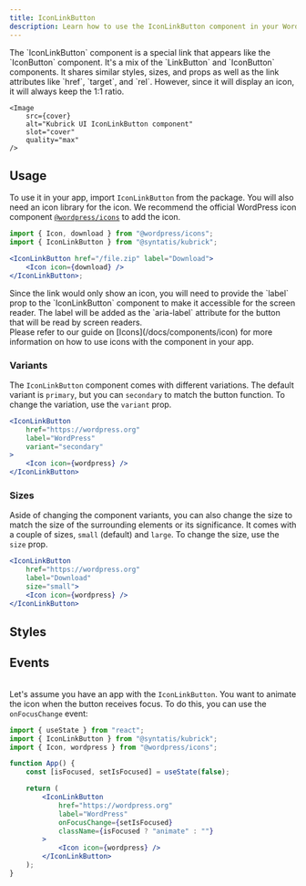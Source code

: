 ```yaml
---
title: IconLinkButton
description: Learn how to use the IconLinkButton component in your WordPress admin application.
---
```



<Lead storybook="/docs/components-iconlinkbutton--docs" stackblitz="/edit/syntatis-kubrick-checkbox-group-vmhgpq?file=src/App.jsx">
	The `IconLinkButton` component is a special link that appears like the
	`IconButton` component. It's a mix of the `LinkButton` and `IconButton`
	components. It shares similar styles, sizes, and props as well as the link
	attributes like `href`, `target`, and `rel`. However, since it will display an
	icon, it will always keep the 1:1 ratio.

	<Image
		src={cover}
		alt="Kubrick UI IconLinkButton component"
		slot="cover"
		quality="max"
	/>
</Lead>

## Usage

To use it in your app, import `IconLinkButton` from the package. You will also need an icon library for the icon. We recommend the official WordPress icon component [`@wordpress/icons`](https://developer.wordpress.org/block-editor/reference-guides/packages/packages-icons/) to add the icon.

```jsx
import { Icon, download } from "@wordpress/icons";
import { IconLinkButton } from "@syntatis/kubrick";

<IconLinkButton href="/file.zip" label="Download">
	<Icon icon={download} />
</IconLinkButton>;
```

<Aside type="caution">
	Since the link would only show an icon, you will need to provide the `label`
	prop to the `IconLinkButton` component to make it accessible for the screen
	reader. The label will be added as the `aria-label` attribute for the button
	that will be read by screen readers.
</Aside>

<Aside type="tip">
	Please refer to our guide on [Icons](/docs/components/icon) for more
	information on how to use icons with the component in your app.
</Aside>

### Variants

The `IconLinkButton` component comes with different variations. The default variant is `primary`, but you can `secondary` to match the button function. To change the variation, use the `variant` prop.

```jsx {4}
<IconLinkButton
	href="https://wordpress.org"
	label="WordPress"
	variant="secondary"
>
	<Icon icon={wordpress} />
</IconLinkButton>
```

### Sizes

Aside of changing the component variants, you can also change the size to match the size of the surrounding elements or its significance. It comes with a couple of sizes, `small` (default) and `large`. To change the size, use the `size` prop.

```jsx {4}
<IconLinkButton
	href="https://wordpress.org"
	label="Download"
	size="small">
	<Icon icon={wordpress} />
</IconLinkButton>
```

## Styles

<Table
	component="IconLinkButton"
	items={[["root", "The root element of the link."]]}
/>

## Events

<Table
	variant="events"
	component="IconLinkButton"
	items={[
		["onHoverChange", "Triggered when the link is hovered. The function callback will receive a boolean value indicating if the link is hovered."],
		["onFocusChange", "Triggered when the link receives or loses focus. The callback function will receive a boolean value indicating if the link is focused."],
	]}
	/>

Let's assume you have an app with the `IconLinkButton`. You want to animate the icon when the button receives focus. To do this, you can use the `onFocusChange` event:

```jsx {12}
import { useState } from "react";
import { IconLinkButton } from "@syntatis/kubrick";
import { Icon, wordpress } from "@wordpress/icons";

function App() {
	const [isFocused, setIsFocused] = useState(false);

	return (
		<IconLinkButton
			href="https://wordpress.org"
			label="WordPress"
			onFocusChange={setIsFocused}
			className={isFocused ? "animate" : ""}
		>
			<Icon icon={wordpress} />
		</IconLinkButton>
	);
}
```

